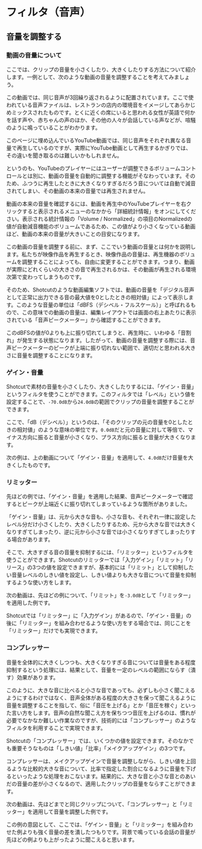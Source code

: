 # フィルタ（音声）

## 音量を調整する

### 動画の音量について

ここでは、クリップの音量を小さくしたり、大きくしたりする方法について紹介します。一例として、次のような動画の音量を調整することを考えてみましょう。

:::{.youtube video_id=_SiQFBDLQbA title="元の音声ファイル" collapse=false}
:::

この動画では、同じ音声が3回繰り返されるように配置されています。ここで使われている音声ファイルは、レストランの店内の環境音をイメージしてあらかじめミックスされたものです。とくに近くの席にいると思われる女性が英語で何かを話す声や、赤ちゃんの声のほか、その他の人々が会話している声などが、喧騒のように鳴っていることがわかります。

:::{.callout-note}
このページに埋め込んでいるYouTube動画では、同じ音声をそれぞれ異なる音量で再生しているのですが、実際にYouTube動画として再生するかぎりでは、その違いを聞き取るのは難しいかもしれません。

というのも、YouTubeのプレイヤーにはユーザーが調整できるボリュームコントロールとは別に、動画の音量を自動的に調整する機能がそなわっています。そのため、ふつうに再生したときに大きくなりすぎるだろう音については自動で減音されてしまい、その動画の本来の音量では再生されません。

動画の本来の音量を確認するには、動画を再生中のYouTubeプレイヤーを右クリックすると表示されるメニューのなかから「詳細統計情報」をオンにしてください。表示される統計情報の「Volume / Normalized」の項目のNormalizedの値が自動減音機能のボリュームであるため、この値がより小さくなっている動画ほど、動画の本来の音量が大きいことの目安になります。
:::

この動画の音量を調整する前に、まず、ここでいう動画の音量とは何かを説明します。私たちが映像作品を再生するとき、映像作品の音量は、再生機器のボリュームを調整することによっても、自由に変更することができます。つまり、動画が実際にどれくらいの大きさの音で再生されるかは、その動画が再生される環境次第で変わってしまうものです。

そのため、Shotcutのような動画編集ソフトでは、動画の音量を「デジタル音声として正常に出力できる音の最大値を0としたときの相対値」によって表示します。このような音量の単位は「dBFS（デシベル・フルスケール）」と呼ばれるもので、この意味での動画の音量は、編集レイアウトでは画面の右上あたりに表示されている「音声ピークメーター」から確認することができます。

このdBFSの値が0よりも上に振り切れてしまうと、再生時に、いわゆる「音割れ」が発生する状態になります。したがって、動画の音量を調整する際には、音声ピークメーターのピークが上端に振り切れない範囲で、適切だと思われる大きさに音量を調整することになります。

### ゲイン・音量

Shotcutで素材の音量を小さくしたり、大きくしたりするには、「ゲイン・音量」というフィルタを使うことができます。このフィルタでは「レベル」という値を設定することで、`-70.0dB`から`24.0dB`の範囲でクリップの音量を調整することができます。

ここで、「dB（デシベル）」というのは、「そのクリップの元の音量を0としたときの相対値」のような意味の単位です。`0.0dB`だと元の音量に対して等倍で、マイナス方向に振ると音量が小さくなり、プラス方向に振ると音量が大きくなります。

次の例は、上の動画について「ゲイン・音量」を適用して、`4.0dB`だけ音量を大きくしたものです。

:::{.youtube video_id=gUKAJ9VrBHU title="「ゲイン・音量」" collapse=false}
:::

### リミッター

先ほどの例では、「ゲイン・音量」を適用した結果、音声ピークメーターで確認するとピークが上端近くに振り切れてしまっているような箇所がありました。

「ゲイン・音量」は、元から大きな音も、小さな音も、それぞれ一律に設定したレベル分だけ小さくしたり、大きくしたりするため、元から大きな音では大きくなりすぎてしまったり、逆に元から小さな音では小さくなりすぎてしまったりする場合があります。

そこで、大きすぎる音の音量を抑制するには、「リミッター」というフィルタを使うことができます。Shotcutのリミッターでは「入力ゲイン」「リミット」「リリース」の3つの値を設定できますが、基本的には「リミット」として抑制したい音量レベルのしきい値を設定し、しきい値よりも大きな音について音量を抑制するような使い方をします。

次の動画は、先ほどの例について、「リミット」を`-3.0dB`として「リミッター」を適用した例です。

:::{.youtube video_id=F4w3xyyvHws title="「ゲイン・音量」＋「リミッター」" collapse=false}
:::

:::{.callout-tip}
Shotcutでは「リミッター」に「入力ゲイン」があるので、「ゲイン・音量」の後に「リミッター」を組み合わせるような使い方をする場合では、同じことを「リミッター」だけでも実現できます。
:::

### コンプレッサー

音量を全体的に大きくしつつも、大きくなりすぎる音については音量をある程度抑制するという処理には、結果として、音量を一定のレベルの範囲にならす（潰す）効果があります。

このように、大きな音に比べると小さな音であっても、必ずしも小さく聞こえるようにするわけではなく、音声全体がある程度の大きさを保って聞こえるように音量を調整することを指して、俗に「音圧を上げる」とか「音圧を稼ぐ」といった言い方をします。音声の自然な聞こえ方を保ちつつ音圧を上げるのは、慣れが必要でなかなか難しい作業なのですが、技術的には「コンプレッサー」のようなフィルタを利用することで実現できます。

Shotcutの「コンプレッサー」では、いくつかの値を設定できます。そのなかでも重要そうなものは「しきい値」「比率」「メイクアップゲイン」の3つです。

コンプレッサーは、メイクアップゲインで音量を調整しながら、しきい値を上回るような比較的大きな音について、比率で指定した割合になるように音量を下げるといったような処理をおこないます。結果的に、大きな音と小さな音とのあいだの音量の差が小さくなるので、適用したクリップの音量をならすことができます。

次の動画は、先ほどまでと同じクリップについて、「コンプレッサー」と「リミッター」を適用して音量を調整した例です。

:::{.youtube video_id=xUCRm5y5BDQ title="「コンプレッサー」＋「リミッター」" collapse=false}
:::

この例の意図として、ここでは、「ゲイン・音量」と「リミッター」を組み合わせた例よりも強く音量の差を潰したつもりです。背景で鳴っている会話の音量が先ほどの例よりも上がったように聞こえると思います。

<!--

## 特定の周波数帯の音量を下げる

> 🚧準備中🚧

私たち人間の耳には、聴覚特性と呼ばれるある種の「癖」があります。大雑把にいうと、同じ音量レベルで再生された音であっても、私たちの耳には、高い音ほど実際より大きな音のように聞こえ、低い音ほど実際より小さな音に聞こえるようになっています。

- ローパス・ハイパス・バンドパス
- ノッチ（刻み目）
- イコライザー（Equalizer）

-->
